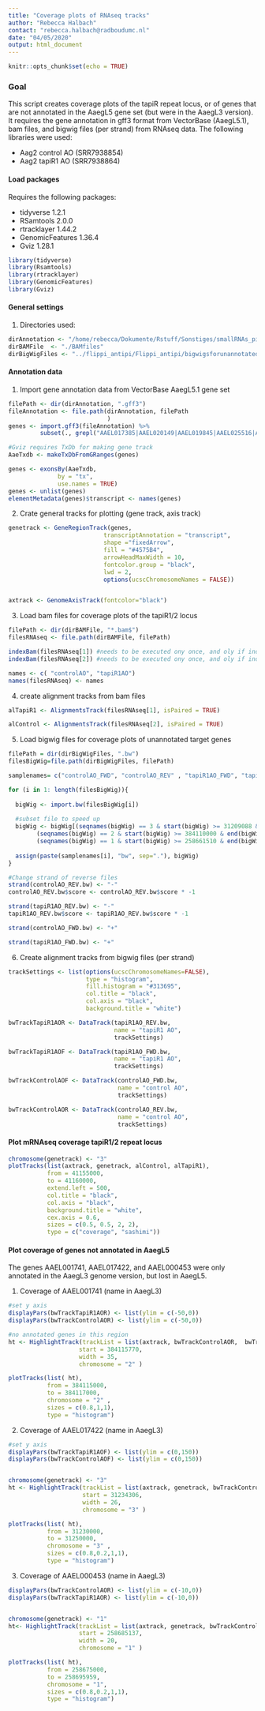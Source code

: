 ```yaml
---
title: "Coverage plots of RNAseq tracks"
author: "Rebecca Halbach"
contact: "rebecca.halbach@radboudumc.nl"
date: "04/05/2020"
output: html_document
---
```


```r
knitr::opts_chunk$set(echo = TRUE)
```

### Goal

This script creates coverage plots of the tapiR repeat locus, or of genes that are not annotated in the AaegL5 gene set (but were in the AaegL3 version). 
It requires the gene annotation in gff3 format from VectorBase (AaegL5.1),  bam files, and bigwig files (per strand) from RNAseq data.
The following libraries were used:

* Aag2 control AO (SRR7938854)
* Aag2 tapiR1 AO (SRR7938864)

#### Load packages

Requires the following packages:  

* tidyverse 1.2.1
* RSamtools 2.0.0
* rtracklayer 1.44.2
* GenomicFeatures 1.36.4
* Gviz 1.28.1

```r

library(tidyverse)
library(Rsamtools)
library(rtracklayer)
library(GenomicFeatures)
library(Gviz)

```

#### General settings

1. Directories used:

```r
dirAnnotation <- "/home/rebecca/Dokumente/Rstuff/Sonstiges/smallRNAs_pipeline/Annotation/Aedes-aegypti-LVP_AGWG_BASEFEATURES_AaegL5.1.gff3."
dirBAMFile  <- "./BAMfiles"
dirBigWigFiles <- "../flippi_antipi/Flippi_antipi/bigwigsforunannotated/"
```

#### Annotation data

1. Import gene annotation data from VectorBase AaegL5.1 gene set

```r

filePath <- dir(dirAnnotation, ".gff3")
fileAnnotation <- file.path(dirAnnotation, filePath
                            )
genes <- import.gff3(fileAnnotation) %>% 
         subset(., grepl("AAEL017385|AAEL020149|AAEL019845|AAEL025516|AAEL005945", .$Parent)) #genes within regions to plot

#Gviz requires TxDb for making gene track
AaeTxdb <- makeTxDbFromGRanges(genes) 

genes <- exonsBy(AaeTxdb, 
              by = "tx", 
              use.names = TRUE)
genes <- unlist(genes)
elementMetadata(genes)$transcript <- names(genes)

```

2. Crate general tracks for plotting (gene track, axis track)

```r

genetrack <- GeneRegionTrack(genes, 
                           transcriptAnnotation = "transcript", 
                           shape ="fixedArrow", 
                           fill = "#4575B4", 
                           arrowHeadMaxWidth = 10, 
                           fontcolor.group = "black", 
                           lwd = 2,
                           options(ucscChromosomeNames = FALSE))


axtrack <- GenomeAxisTrack(fontcolor="black")

```

3. Load bam files for coverage plots of the tapiR1/2 locus

```r

filePath <- dir(dirBAMFile, "*.bam$")
filesRNAseq <- file.path(dirBAMFile, filePath)

indexBam(filesRNAseq[1]) #needs to be executed ony once, and oly if index file does not exist yet
indexBam(filesRNAseq[2]) #needs to be executed ony once, and oly if index file does not exist yet

names <- c( "controlAO", "tapiR1AO")
names(filesRNAseq) <- names

```


4. create alignment tracks from bam files

```r

alTapiR1 <- AlignmentsTrack(filesRNAseq[1], isPaired = TRUE)

alControl <- AlignmentsTrack(filesRNAseq[2], isPaired = TRUE)

```

5. Load bigwig files for coverage plots of unannotated target genes

```r

filePath = dir(dirBigWigFiles, ".bw")
filesBigWig=file.path(dirBigWigFiles, filePath)

samplenames= c("controlAO_FWD", "controlAO_REV" , "tapiR1AO_FWD", "tapiR1AO_REV")

for (i in 1: length(filesBigWig)){
        
  bigWig <- import.bw(filesBigWig[i])
  
  #subset file to speed up 
  bigWig <- bigWig[(seqnames(bigWig) == 3 & start(bigWig) >= 31209088 & end(bigWig) <= 31246459) | #AAEL017422
        (seqnames(bigWig) == 2 & start(bigWig) >= 384110000 & end(bigWig) <= 384120000) | #AAEL001741
        (seqnames(bigWig) == 1 & start(bigWig) >= 258661510 & end(bigWig) <= 258705959)] #AAEL000453
  
  assign(paste(samplenames[i], "bw", sep="."), bigWig)
}

#Change strand of reverse files
strand(controlAO_REV.bw) <- "-"
controlAO_REV.bw$score <- controlAO_REV.bw$score * -1

strand(tapiR1AO_REV.bw) <- "-"
tapiR1AO_REV.bw$score <- tapiR1AO_REV.bw$score * -1

strand(controlAO_FWD.bw) <- "+"

strand(tapiR1AO_FWD.bw) <- "+"

```

6. Create alignment tracks from bigwig files (per strand)

```r

trackSettings <- list(options(ucscChromosomeNames=FALSE),
                      type = "histogram",
                      fill.histogram = "#313695", 
                      col.title = "black", 
                      col.axis = "black",
                      background.title = "white")

bwTrackTapiR1AOR <- DataTrack(tapiR1AO_REV.bw, 
                              name = "tapiR1 AO", 
                              trackSettings)

bwTrackTapiR1AOF <- DataTrack(tapiR1AO_FWD.bw, 
                              name = "tapiR1 AO",
                              trackSettings)

bwTrackControlAOF <- DataTrack(controlAO_FWD.bw, 
                               name = "control AO",
                               trackSettings)

bwTrackControlAOR <- DataTrack(controlAO_REV.bw, 
                               name = "control AO",
                               trackSettings)

```

#### Plot mRNAseq coverage tapiR1/2 repeat locus

```r

chromosome(genetrack) <- "3"
plotTracks(list(axtrack, genetrack, alControl, alTapiR1), 
           from = 41155000, 
           to = 41160000, 
           extend.left = 500,
           col.title = "black",  
           col.axis = "black", 
           background.title = "white", 
           cex.axis = 0.6, 
           sizes = c(0.5, 0.5, 2, 2), 
           type = c("coverage", "sashimi"))


```


#### Plot coverage of genes not annotated in AaegL5

The genes AAEL001741, AAEL017422, and AAEL000453 were only annotated in the AaegL3 genome version, but lost in AaegL5.

1. Coverage of AAEL001741 (name in AaegL3)

```r
#set y axis
displayPars(bwTrackTapiR1AOR) <- list(ylim = c(-50,0))
displayPars(bwTrackControlAOR) <- list(ylim = c(-50,0))

#no annotated genes in this region
ht <- HighlightTrack(trackList = list(axtrack, bwTrackControlAOR,  bwTrackTapiR1AOR), 
                    start = 384115770, 
                    width = 35, 
                    chromosome = "2" )

plotTracks(list( ht), 
           from = 384115000, 
           to = 384117000, 
           chromosome = "2" , 
           sizes = c(0.8,1,1), 
           type = "histogram")

```

2. Coverage of AAEL017422 (name in AaegL3)

```r

#set y axis
displayPars(bwTrackTapiR1AOF) <- list(ylim = c(0,150))
displayPars(bwTrackControlAOF) <- list(ylim = c(0,150))


chromosome(genetrack) <- "3"
ht <- HighlightTrack(trackList = list(axtrack, genetrack, bwTrackControlAOF, bwTrackTapiR1AOF), 
                     start = 31234306, 
                     width = 26, 
                     chromosome = "3" )

plotTracks(list( ht), 
           from = 31230000, 
           to = 31250000, 
           chromosome = "3" , 
           sizes = c(0.8,0.2,1,1), 
           type = "histogram")

```

3. Coverage of AAEL000453 (name in AaegL3)

```r

displayPars(bwTrackControlAOR) <- list(ylim = c(-10,0))
displayPars(bwTrackTapiR1AOR) <- list(ylim = c(-10,0))


chromosome(genetrack) <- "1"
ht<- HighlightTrack(trackList = list(axtrack, genetrack, bwTrackControlAOR,  bwTrackTapiR1AOR), 
                    start = 258685137, 
                    width = 20, 
                    chromosome = "1" )

plotTracks(list( ht), 
           from = 258675000, 
           to = 258695959,  
           chromosome = "1", 
           sizes = c(0.8,0.2,1,1),
           type = "histogram")

```

